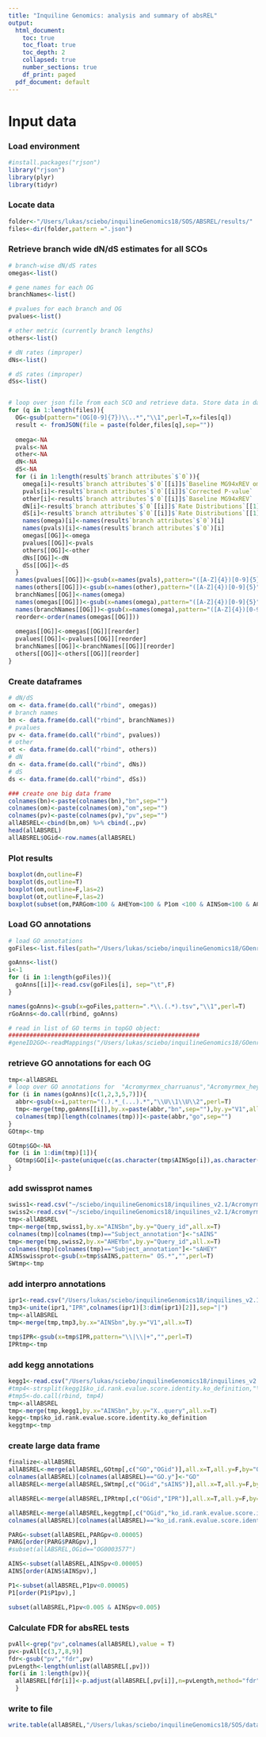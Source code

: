 ```yaml
---
title: "Inquiline Genomics: analysis and summary of absREL"
output:
  html_document:
    toc: true
    toc_float: true
    toc_depth: 2
    collapsed: true
    number_sections: true
    df_print: paged
  pdf_document: default
---
```

<STYLE TYPE="text/css">
<!--
  td{
    font-family: Arial; 
    font-size: 8pt;
    padding:0px;
    cellpadding="0";
    cellspacing="0"
  }
  th {
    font-family: Arial; 
    font-size: 8pt;
    height: 20px;
    font-weight: bold;
    text-align: right;
    background-color: #ccccff;
  }
  table { 
    border-spacing: 0px;
    border-collapse: collapse;
  }
--->
</STYLE>

# Input data 
### Load environment
```r
#install.packages("rjson")
library("rjson")
library(plyr)
library(tidyr)
```

### Locate data
```r
folder<-"/Users/lukas/sciebo/inquilineGenomics18/SOS/ABSREL/results/"
files<-dir(folder,pattern =".json")
```

### Retrieve branch wide dN/dS estimates for all SCOs
```r

# branch-wise dN/dS rates
omegas<-list()

# gene names for each OG
branchNames<-list()

# pvalues for each branch and OG
pvalues<-list()

# other metric (currently branch lengths)
others<-list()

# dN rates (improper)
dNs<-list()

# dS rates (improper)
dSs<-list()


# loop over json file from each SCO and retrieve data. Store data in data frames 
for (q in 1:length(files)){
  OG<-gsub(pattern="(OG[0-9]{7})\\..*","\\1",perl=T,x=files[q])
  result <- fromJSON(file = paste(folder,files[q],sep=""))
  
  omega<-NA
  pvals<-NA
  other<-NA
  dN<-NA
  dS<-NA
  for (i in 1:length(result$`branch attributes`$`0`)){
    omega[i]<-result$`branch attributes`$`0`[[i]]$`Baseline MG94xREV omega ratio`
    pvals[i]<-result$`branch attributes`$`0`[[i]]$`Corrected P-value`
    other[i]<-result$`branch attributes`$`0`[[i]]$`Baseline MG94xREV`
    dN[i]<-result$`branch attributes`$`0`[[i]]$`Rate Distributions`[[1]][1]
    dS[i]<-result$`branch attributes`$`0`[[i]]$`Rate Distributions`[[1]][2]
    names(omega)[i]<-names(result$`branch attributes`$`0`)[i]
    names(pvals)[i]<-names(result$`branch attributes`$`0`)[i]
    omegas[[OG]]<-omega
    pvalues[[OG]]<-pvals
    others[[OG]]<-other
    dNs[[OG]]<-dN
    dSs[[OG]]<-dS
  }
  names(pvalues[[OG]])<-gsub(x=names(pvals),pattern="([A-Z]{4})[0-9]{5}","\\1",perl=T)
  names(others[[OG]])<-gsub(x=names(other),pattern="([A-Z]{4})[0-9]{5}","\\1",perl=T)
  branchNames[[OG]]<-names(omega)
  names(omegas[[OG]])<-gsub(x=names(omega),pattern="([A-Z]{4})[0-9]{5}","\\1",perl=T)
  names(branchNames[[OG]])<-gsub(x=names(omega),pattern="([A-Z]{4})[0-9]{5}","\\1",perl=T)
  reorder<-order(names(omegas[[OG]]))
  
  omegas[[OG]]<-omegas[[OG]][reorder]
  pvalues[[OG]]<-pvalues[[OG]][reorder]
  branchNames[[OG]]<-branchNames[[OG]][reorder]
  others[[OG]]<-others[[OG]][reorder]
}
```

### Create dataframes
```R
# dN/dS
om <- data.frame(do.call("rbind", omegas))
# branch names
bn <- data.frame(do.call("rbind", branchNames))
# pvalues
pv <- data.frame(do.call("rbind", pvalues))
# other
ot <- data.frame(do.call("rbind", others))
# dN
dn <- data.frame(do.call("rbind", dNs))
# dS
ds <- data.frame(do.call("rbind", dSs))

### create one big data frame
colnames(bn)<-paste(colnames(bn),"bn",sep="")
colnames(om)<-paste(colnames(om),"om",sep="")
colnames(pv)<-paste(colnames(pv),"pv",sep="")
allABSREL<-cbind(bn,om) %>% cbind(.,pv) 
head(allABSREL)
allABSREL$OGid<-row.names(allABSREL)

```

### Plot results
```r
boxplot(dn,outline=F)
boxplot(ds,outline=T)
boxplot(om,outline=F,las=2)
boxplot(ot,outline=F,las=2)
boxplot(subset(om,PARGom<100 & AHEYom<100 & P1om <100 & AINSom<100 & ACHAom<100 & ACOLom<100 & AECHom<100 & A1om<100 & A2om<100),outline=F,las=2)
```

### Load GO annotations
```r
# load GO annotations
goFiles<-list.files(path="/Users/lukas/sciebo/inquilineGenomics18/GOenrichment/data/", pattern="^gene2GO.*tsv$", all.files=T, full.names=T)

goAnns<-list()
i<-1
for (i in 1:length(goFiles)){
  goAnns[[i]]<-read.csv(goFiles[i], sep="\t",F)
}

names(goAnns)<-gsub(x=goFiles,pattern=".*\\.(.*).tsv","\\1",perl=T)
rGoAnns<-do.call(rbind, goAnns)

# read in list of GO terms in topGO object:
######################################################
#geneID2GO<-readMappings("/Users/lukas/sciebo/inquilineGenomics18/GOenrichment/data/all.gene2GO.tsv")


```


### retrieve GO annotations for each OG
```r
tmp<-allABSREL
# loop over GO annotations for  "Acromyrmex_charruanus","Acromyrmex_heyeri", "Acromyrmex_insinuator", "Atta_colombica", "Pseudoatta_argentina" 
for (i in names(goAnns)[c(1,2,3,5,7)]){
  abbr<-gsub(x=i,pattern="(.).*_(...).*","\\U\\1\\U\\2",perl=T)
  tmp<-merge(tmp,goAnns[[i]],by.x=paste(abbr,"bn",sep=""),by.y="V1",all.x=T)
  colnames(tmp)[length(colnames(tmp))]<-paste(abbr,"go",sep="")
}
GOtmp<-tmp
```

```r
GOtmp$GO<-NA
for (i in 1:dim(tmp)[1]){
  GOtmp$GO[i]<-paste(unique(c(as.character(tmp$AINSgo[i]),as.character(tmp$AHEYgo[i]))),collapse=", ")
}

```


### add swissprot names
```r
swiss1<-read.csv("~/sciebo/inquilineGenomics18/inquilines_v2.1/Acromyrmex_insinuator.2.1/annotation/function_annotation/Acromyrmex_insinuator.v2.1.pep.fa.blast.swissprot.best",sep="\t")
swiss2<-read.csv("~/sciebo/inquilineGenomics18/inquilines_v2.1/Acromyrmex_heyeri.2.1/annotation/function_annotation/Acromyrmex_heyeri.v2.1.pep.fa.blast.swissprot.best",sep="\t")
tmp<-allABSREL
tmp<-merge(tmp,swiss1,by.x="AINSbn",by.y="Query_id",all.x=T)
colnames(tmp)[colnames(tmp)=="Subject_annotation"]<-"sAINS"
tmp<-merge(tmp,swiss2,by.x="AHEYbn",by.y="Query_id",all.x=T)
colnames(tmp)[colnames(tmp)=="Subject_annotation"]<-"sAHEY"
AINSswissprot<-gsub(x=tmp$sAINS,pattern=" OS.*","",perl=T)
SWtmp<-tmp
```


### add interpro annotations
```r
ipr1<-read.csv("/Users/lukas/sciebo/inquilineGenomics18/inquilines_v2.1/Acromyrmex_insinuator.2.1/annotation/function_annotation/Acromyrmex_insinuator.v2.1.pep.fa.iprscan.gene.ipr",sep="\t",F,stringsAsFactors = F)
tmp3<-unite(ipr1,"IPR",colnames(ipr1)[3:dim(ipr1)[2]],sep="|")
tmp<-allABSREL
tmp<-merge(tmp,tmp3,by.x="AINSbn",by.y="V1",all.x=T)

tmp$IPR<-gsub(x=tmp$IPR,pattern="\\|\\|+","",perl=T)
IPRtmp<-tmp
```

### add kegg annotations
```r
kegg1<-read.csv("/Users/lukas/sciebo/inquilineGenomics18/inquilines_v2.1/Acromyrmex_insinuator.2.1/annotation/function_annotation/Acromyrmex_insinuator.v2.1.pep.fa.KEGG.K",sep="\t",T,stringsAsFactors = F,skip=2)
#tmp4<-strsplit(kegg1$ko_id.rank.evalue.score.identity.ko_definition,"\\|")
#tmp5<-do.call(rbind, tmp4)
tmp<-allABSREL
tmp<-merge(tmp,kegg1,by.x="AINSbn",by.y="X..query",all.x=T)
kegg<-tmp$ko_id.rank.evalue.score.identity.ko_definition
keggtmp<-tmp

```

### create large data frame
```r
finalize<-allABSREL
allABSREL<-merge(allABSREL,GOtmp[,c("GO","OGid")],all.x=T,all.y=F,by="OGid")
colnames(allABSREL)[colnames(allABSREL)=="GO.y"]<-"GO"
allABSREL<-merge(allABSREL,SWtmp[,c("OGid","sAINS")],all.x=T,all.y=F,by="OGid")

allABSREL<-merge(allABSREL,IPRtmp[,c("OGid","IPR")],all.x=T,all.y=F,by="OGid")

allABSREL<-merge(allABSREL,keggtmp[,c("OGid","ko_id.rank.evalue.score.identity.ko_definition")],all.x=T,all.y=F,by="OGid")
colnames(allABSREL)[colnames(allABSREL)=="ko_id.rank.evalue.score.identity.ko_definition"]<-"kegg"


```

```r
PARG<-subset(allABSREL,PARGpv<0.00005)
PARG[order(PARG$PARGpv),]
#subset(allABSREL,OGid=="OG0003577")

AINS<-subset(allABSREL,AINSpv<0.00005)
AINS[order(AINS$AINSpv),]

P1<-subset(allABSREL,P1pv<0.00005)
P1[order(P1$P1pv),]

subset(allABSREL,P1pv<0.005 & AINSpv<0.005)
```

### Calculate FDR for absREL tests
```r

pvAll<-grep("pv",colnames(allABSREL),value = T)
pv<-pvAll[c(3,7,8,9)]
fdr<-gsub("pv","fdr",pv)
pvLength<-length(unlist(allABSREL[,pv]))
for(i in 1:length(pv)){
  allABSREL[fdr[i]]<-p.adjust(allABSREL[,pv[i]],n=pvLength,method="fdr")
  }

```

### write to file
```r
write.table(allABSREL,"/Users/lukas/sciebo/inquilineGenomics18/SOS/data/absREL.tsv", sep = "\t",quote = F, row.names=F)
```


